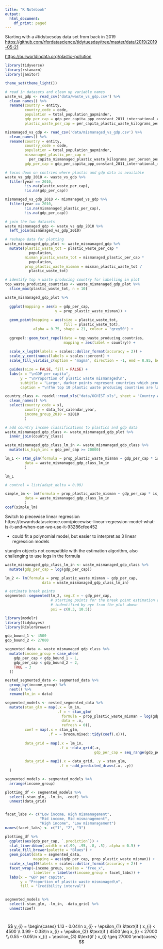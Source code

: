 ```yaml
---
title: "R Notebook"
output:
  html_document:
    df_print: paged
---
```


Starting with a \#tidytuesday data set from back in 2019 <https://github.com/rfordatascience/tidytuesday/tree/master/data/2019/2019-05-21>

<https://ourworldindata.org/plastic-pollution>

```r
library(tidyverse)
library(rstanarm)
library(janitor)
```

```r
theme_set(theme_light())
```

```r
# read in datasets and clean up variable names
waste_vs_gdp <- read_csv('data/waste_vs_gdp.csv') %>% 
  clean_names() %>% 
  rename(country = entity,
         country_code = code,
         population = total_population_gapminder,
         gdp_per_cap = gdp_per_capita_ppp_constant_2011_international_constant_2011_international,
         plastic_waste_per_cap = per_capita_plastic_waste_kilograms_per_person_per_day)

mismanaged_vs_gdp <- read_csv('data/mismanaged_vs_gdp.csv') %>% 
  clean_names() %>% 
  rename(country = entity,
         country_code = code,
         population = total_population_gapminder,
         mismanaged_plastic_per_cap =
           per_capita_mismanaged_plastic_waste_kilograms_per_person_per_day,
         gdp_per_cap = gdp_per_capita_ppp_constant_2011_international_rate)
```

```r
# focus down on contries where plastic and gdp data is available
waste_vs_gdp_2010 <- waste_vs_gdp %>% 
  filter(year == 2010,
         !is.na(plastic_waste_per_cap),
         !is.na(gdp_per_cap))

mismanaged_vs_gdp_2010 <- mismanaged_vs_gdp %>% 
  filter(year == 2010,
         !is.na(mismanaged_plastic_per_cap),
         !is.na(gdp_per_cap))

# join the two datasets
waste_mismanaged_gdp <- waste_vs_gdp_2010 %>% 
  left_join(mismanaged_vs_gdp_2010)

# reshape data for plotting
waste_mismanaged_gdp_plot <- waste_mismanaged_gdp %>% 
  mutate(plastic_waste_tot = plastic_waste_per_cap * 
           population,
         misman_plastic_waste_tot = mismanaged_plastic_per_cap *
           population,
         prop_plastic_waste_misman = misman_plastic_waste_tot / 
           plastic_waste_tot) 

# identify top n waste producing country for labelling in plot
top_waste_producing_countries <- waste_mismanaged_gdp_plot %>% 
  slice_max(plastic_waste_tot, n = 10)

waste_mismanaged_gdp_plot %>% 
  
  ggplot(mapping = aes(x = gdp_per_cap, 
                       y = prop_plastic_waste_misman)) +
  
  geom_point(mapping = aes(size = plastic_waste_tot,
                           fill = plastic_waste_tot),
             alpha = 0.75, shape = 21, colour = "grey50") +
  
  ggrepel::geom_text_repel(data = top_waste_producing_countries,
                           mapping = aes(label = country)) +
  
  scale_x_log10(labels = scales::dollar_format(accuracy = 2)) +
  scale_y_continuous(labels = scales::percent) +
  scale_fill_viridis_c(option = 'magma', direction = -1, end = 0.85, begin = 0.15) +

  guides(size = FALSE, fill = FALSE) +
  labs(x = "\nGDP per capita",
       y = "\nProportion of plastic waste mismanaged\n",
       subtitle = "Larger, darker points represent countries which produce more plastic waste",
       caption = "\nThe top 10 plastic waste producing countries are labeled")
```


```r
country_class <- readxl::read_xls("data/OGHIST.xls", sheet = "Country Analytical History") %>% 
  clean_names() %>% 
  select(country_code = x1,
         country = data_for_calendar_year,
         income_group_2010 = x2010
         )

# add country income classifications to plastics and gdp data
waste_mismanaged_gdp_class <- waste_mismanaged_gdp_plot %>% 
  inner_join(country_class)
```

```r
waste_mismanaged_gdp_class_lm_in <- waste_mismanaged_gdp_class %>% 
  mutate(is_high_inc = gdp_per_cap >= 20000)

lm_1 <- stan_glm(formula = prop_plastic_waste_misman ~ gdp_per_cap * is_high_inc,
         data = waste_mismanaged_gdp_class_lm_in
         )

lm_1

# control = list(adapt_delta = 0.99)

simple_lm <- lm(formula = prop_plastic_waste_misman ~ gdp_per_cap * is_high_inc,
         data = waste_mismanaged_gdp_class_lm_in
         )
coef(simple_lm)

```
Switch to piecewise linear regression
https://towardsdatascience.com/piecewise-linear-regression-model-what-is-it-and-when-can-we-use-it-93286cfee452

* could fit a polynomial model, but easier to interpret as 3 linear regression models

stanglm objects not compatible with the estimation algorithm, also challenging to use logs in the formula

```r
waste_mismanaged_gdp_class_lm_in <- waste_mismanaged_gdp_class %>%
  mutate(gdp_per_cap = log(gdp_per_cap))

lm_2 <- lm(formula = prop_plastic_waste_misman ~ gdp_per_cap,
                 data = waste_mismanaged_gdp_class_lm_in)

# estimate break points
segmented::segmented(lm_2, seg.Z = ~ gdp_per_cap, 
                     # starting points for the break point estimation algorithm 
                     # indentified by eye from the plot above
                     psi = c(8.3, 10.5))

```
```r
library(modelr)
library(tidybayes)
library(RColorBrewer)

gdp_bound_1 <- 4500
gdp_bound_2 <- 27000

segmented_data <- waste_mismanaged_gdp_class %>% 
  mutate(income_group = case_when(
    gdp_per_cap < gdp_bound_1 ~ 1,
    gdp_per_cap < gdp_bound_2 ~ 2,
    TRUE ~ 3
  )) 

nested_segmented_data <- segmented_data %>%
  group_by(income_group) %>% 
  nest() %>% 
  rename(lm_in = data)

segmented_models <- nested_segmented_data %>% 
  mutate(stan_glm = map(.x = lm_in, 
                        .f = ~ stan_glm(
                          formula = prop_plastic_waste_misman ~ log(gdp_per_cap), 
                          data = .x,
                          refresh = 0)),
         coef = map(.x = stan_glm,
                    .f = ~ broom.mixed::tidy(coef(.x))),
         
         data_grid = map(.x = lm_in,
                         .f = ~data_grid(.x, 
                                         gdp_per_cap = seq_range(gdp_per_cap, n = 100))),
         
         data_grid = map2(.x = data_grid, .y = stan_glm,
                         .f = ~add_predicted_draws(.x, .y))
  )

segmented_models <- segmented_models %>% 
  arrange(income_group)

plotting_df <- segmented_models %>% 
  select(-stan_glm, -lm_in, -coef) %>% 
  unnest(data_grid)


facet_labs <- c("Low income, High mismanagement",
                "Mid income, Mid mismanagement",
                "High income", "Low mismanagement")
names(facet_labs) <- c("1", "2", "3")

plotting_df %>% 
  ggplot(aes(gdp_per_cap, `.prediction`)) +
  stat_lineribbon(.width = c(.99, .95, .8, .5), alpha = 0.5) +
  scale_fill_brewer(palette = "Blues") +
  geom_point(data = segmented_data,
             mapping = aes(gdp_per_cap, prop_plastic_waste_misman)) +
  scale_x_log10(labels = scales::dollar_format(accuracy = 2)) +
  facet_wrap(~income_group, scales = "free_x",
             labeller = labeller(income_group = facet_labs)) +
  labs(x = "GDP per capita",
       y = "Proportion of plastic waste mismanaged\n",
       fill = "Credibility interval")
  

segmented_models %>% 
  select(-stan_glm, -lm_in, -data_grid) %>% 
  unnest(coef)




```
$$ 
y_{i} = \begin{cases}
1.13 - 0.04\ln x_{i} + \epsilon_{1} &\text{if } x_{i} < 4500 \\
3.99 - 0.38\ln x_{i} + \epsilon_{2} &\text{if } 4500 \leq   x_{i} < 27000 \\
0.55 - 0.05\ln x_{i} + \epsilon_{3} &\text{if } x_{i} \geq 27000
\end{cases}
$$




